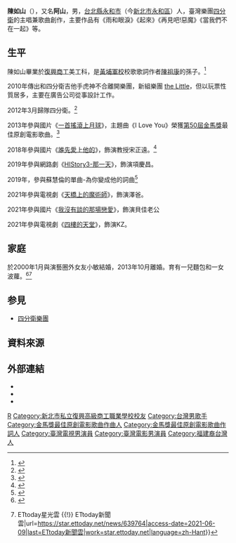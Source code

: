 {{Multiple issues|
{{Prose|time=2020-12-13T10:45:18+00:00}}
{{Citation style|time=2020-12-13T10:45:18+00:00}}
}}
{{藝人
| 姓名 = 陳如山
| 類型 = 男歌手
| 圖片 =
| 圖片尺寸 = 
| 圖片簡介 = 
| 英文名 = Spark
| 國籍 = {{ROC}}（[[臺灣|臺灣]]）
| 出生日期 = 1969年12月24日（{{age|1969|12|24}}歲）
| 職業 = [[歌手|歌手]]、[[作曲人|作曲人]]、[[作詞人|作詞人]]
| 音樂類型 = [[國語流行音樂|國語流行音樂]]<br>[[搖滾樂|搖滾樂]]
| 代表作 = 雨和眼淚、起來、當我們不在一起
| 活躍年代 = 1993年至今
| 唱片公司 =  
| 經紀公司 =
| 相關團體 = Hexagon六角形、[[四分衛樂團|四分衛樂團]]<ref>{{Cite web |url=http://www.kkbox.com/tw/tc/artist/z9OPs0z6SuTu6b8B0F0OD08I-index-1.html#info_ |title=KKBOX 明星事務所 |accessdate=2014-03-26 |archive-date=2014-01-29 |archive-url=https://web.archive.org/web/20140129203453/http://www.kkbox.com/tw/tc/artist/z9OPs0z6SuTu6b8B0F0OD08I-index-1.html#info_ |dead-url=no }}</ref>
| 綽號 = 阿山                                 
| imdb = 6021829
| goldenhorseawards =  '''最佳原創電影歌曲''' <br />2013年〈I Love You〉
}}

'''陳如山'''（{{bd|1969年|12月24日|}}），又名'''阿山'''，男，[[台北縣|台北縣]][[永和市|永和市]]（今[[新北市|新北市]][[永和區|永和區]]）人，臺灣樂團[[四分衛樂團|四分衛]]的主唱兼歌曲創作，主要作品有《雨和眼淚》《起來》《再見吧!惡魔》《當我們不在一起》等。<br/>

== 生平 ==
陳如山畢業於[[新北市私立復興高級商工職業學校|復興商工]]美工科，是[[黃埔軍校|黃埔軍校]]校歌歌詞作者[[陳祖康|陳祖康]]的孫子。<ref>{{Cite web |url=http://news.tvbs.com.tw/entry/371431 |title=TVBS |accessdate=2014-03-28 |archive-date=2014-03-30 |archive-url=https://web.archive.org/web/20140330192249/http://news.tvbs.com.tw/entry/371431 |dead-url=no }}</ref>

2010年傳出和四分衛吉他手虎神不合離開樂團，新組樂團 [[the_Little|the Little]]，但以玩票性質居多，主要在廣告公司從事設計工作。

2012年3月歸隊四分衛。<ref>{{Cite web |url=http://solomo.xinmedia.com/music/7040-QuarterbackRocks1 |title=Xinmedia |accessdate=2014-03-26 |archive-date=2014-03-27 |archive-url=https://web.archive.org/web/20140327204142/http://solomo.xinmedia.com/music/7040-QuarterbackRocks1 |dead-url=no }}</ref>

2013年參與國片《[[一首搖滾上月球|一首搖滾上月球]]》，主題曲《I Love You》榮獲[[第50屆金馬獎|第50屆金馬獎]]最佳原創電影歌曲。<ref>{{Cite web |url=http://www.appledaily.com.tw/realtimenews/article/new/20131124/298092/ |title=蘋果日報 |accessdate=2014-03-28 |archive-date=2014-03-31 |archive-url=https://web.archive.org/web/20140331165151/http://www.appledaily.com.tw/realtimenews/article/new/20131124/298092 |dead-url=no }}</ref>

2018年參與國片《[[誰先愛上他的|誰先愛上他的]]》，飾演教授宋正遠。<ref>{{Cite web |url=https://star.ettoday.net/news/1325786.htm |title=ETtoday |accessdate=2019-01-03 |archive-date=2019-01-03 |archive-url=https://web.archive.org/web/20190103110426/https://star.ettoday.net/news/1325786.htm |dead-url=no }}</ref>

2019年參與網路劇《[[HIStory3#那一天（Make_Our_Days_Count）|HIStory3-那一天]]》，飾演項慶昌。

2019年，參與蘇慧倫的單曲-為你變成他的詞曲<ref>{{Cite web |url=https://www.youtube.com/watch?v=KyFol8O6YM0 |title=存档副本 |accessdate=2020-01-01 |archive-date=2019-12-19 |archive-url=https://web.archive.org/web/20191219171154/https://www.youtube.com/watch?v=KyFol8O6YM0 |dead-url=no }}</ref>

2021年參與電視劇《[[天橋上的魔術師|天橋上的魔術師]]》，飾演澤爸。

2021年參與國片《[[我沒有談的那場戀愛|我沒有談的那場戀愛]]》，飾演貝佳老公

2021年參與電視劇《[[四樓的天堂|四樓的天堂]]》，飾演KZ。

== 家庭 ==
於2000年1月與演藝圈外女友小敏結婚，2013年10月離婚。育有一兒麵包和一女波蘿。<ref>{{Cite web |url=http://old.ltn.com.tw/2002/new/may/8/today-show3.htm |title=自由時報 |accessdate=2015-12-23 |archive-date=2015-12-23 |archive-url=https://web.archive.org/web/20151223091649/http://old.ltn.com.tw/2002/new/may/8/today-show3.htm |dead-url=no }}</ref><ref>{{Cite web|title=四分衛阿山被爆「沒分手就復合前妻」 秒甩小20歲女友 {{!}} ETtoday星光雲 {{!}} ETtoday新聞雲|url=https://star.ettoday.net/news/639764|access-date=2021-06-09|last=ETtoday新聞雲|work=star.ettoday.net|language=zh-Hant}}</ref>

== 参見 ==
* [[四分衛樂團|四分衛樂團]]

== 資料來源 ==
{{reflist}}

== 外部連結 ==
* {{facebook|QuarterbackVocal|阿山陳如山}}
* {{Instagram|lovegood9|四分衛阿山}}
* {{youtube|user=1224sparkchen}}
{{金馬獎最佳原創電影歌曲}}
{{Authority control}}
{{DEFAULTSORT:C陳}}
[[Category:陳姓|R]]
[[Category:新北市私立復興高級商工職業學校校友|Category:新北市私立復興高級商工職業學校校友]]
[[Category:台灣男歌手|Category:台灣男歌手]]
[[Category:金馬獎最佳原創電影歌曲作曲人|Category:金馬獎最佳原創電影歌曲作曲人]]
[[Category:金馬獎最佳原創電影歌曲作詞人|Category:金馬獎最佳原創電影歌曲作詞人]]
[[Category:臺灣電視男演員|Category:臺灣電視男演員]]
[[Category:臺灣電影男演員|Category:臺灣電影男演員]]
[[Category:福建裔台灣人|Category:福建裔台灣人]]